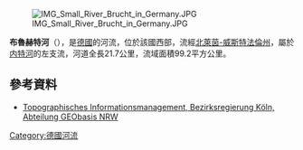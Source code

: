 {{Coord|51|42|29|N|9|12|5|E|display=title}}
[[Image:IMG_Small_River_Brucht_in_Germany.JPG|right]]

'''布魯赫特河'''（{{lang-de|Brucht}}），是[[德國|德國]]的河流，位於該國西部，流經[[北萊茵-威斯特法倫州|北萊茵-威斯特法倫州]]，屬於[[内特河_(莱茵河支流)|内特河]]的左支流，河道全長21.7公里，流域面積99.2平方公里。

==參考資料==
* [http://www.tim-online.nrw.de/tim-online/nutzung/index.html Topographisches Informationsmanagement, Bezirksregierung Köln, Abteilung GEObasis NRW] {{WebCite|url=https://www.webcitation.org/66qD6yoDr?url=http://www.tim-online.nrw.de/tim-online/nutzung/index.html |date=20120411091906 |dateformat=iso }}

{{Germany-geo-stub}}
[[Category:德國河流|Category:德國河流]]